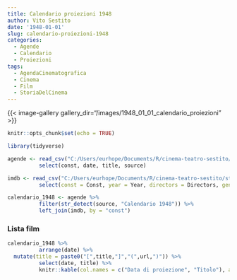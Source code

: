 ```yaml
---
title: Calendario proiezioni 1948
author: Vito Sestito
date: '1948-01-01'
slug: calendario-proiezioni-1948
categories:
  - Agende
  - Calendario
  - Proiezioni
tags:
  - AgendaCinematografica
  - Cinema
  - Film
  - StoriaDelCinema
---
```

{{< image-gallery gallery_dir="/images/1948_01_01_calendario_proiezioni" >}}
```r
knitr::opts_chunk$set(echo = TRUE)

library(tidyverse)

agende <- read_csv("C:/Users/eurhope/Documents/R/cinema-teatro-sestito/static/data/programmazione_agende.csv") %>%
          select(const, date, title, source)

imdb <- read_csv("C:/Users/eurhope/Documents/R/cinema-teatro-sestito/static/data/programmazione_imdb.csv") %>%
          select(const = Const, year = Year, directors = Directors, genres = Genres, imdb_rating = `IMDb Rating`, runtime = `Runtime (mins)`, url = URL)

calendario_1948 <- agende %>%
          filter(str_detect(source, "Calendario 1948")) %>%
          left_join(imdb, by = "const")
```
### Lista film
```r
calendario_1948 %>%
          arrange(date) %>%
  mutate(title = paste0("[",title,"]","(",url,")")) %>%
          select(date, title) %>%
          knitr::kable(col.names = c("Data di proiezione", "Titolo"), align = c("l", "l", "l"))
```